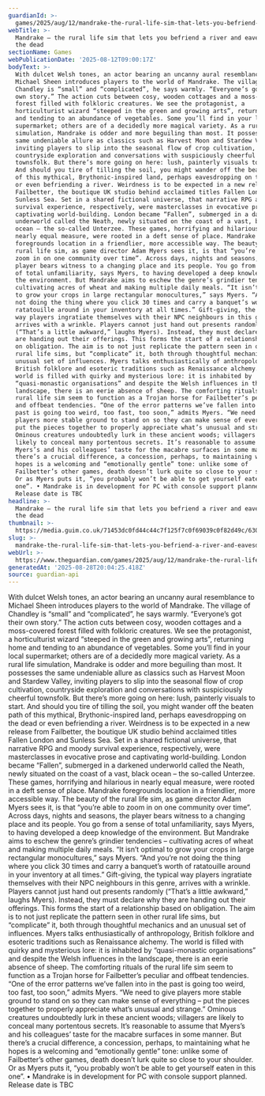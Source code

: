 ```yaml
---
guardianId: >-
  games/2025/aug/12/mandrake-the-rural-life-sim-that-lets-you-befriend-a-river-and-eavesdrop-on-the-dead
webTitle: >-
  Mandrake – the rural life sim that lets you befriend a river and eavesdrop on
  the dead
sectionName: Games
webPublicationDate: '2025-08-12T09:00:17Z'
bodyText: >-
  With dulcet Welsh tones, an actor bearing an uncanny aural resemblance to
  Michael Sheen introduces players to the world of Mandrake. The village of
  Chandley is “small” and “complicated”, he says warmly. “Everyone’s got their
  own story.” The action cuts between cosy, wooden cottages and a moss-covered
  forest filled with folkloric creatures. We see the protagonist, a
  horticulturist wizard “steeped in the green and growing arts”, returning home
  and tending to an abundance of vegetables. Some you’ll find in your local
  supermarket; others are of a decidedly more magical variety. As a rural life
  simulation, Mandrake is odder and more beguiling than most. It possesses the
  same undeniable allure as classics such as Harvest Moon and Stardew Valley,
  inviting players to slip into the seasonal flow of crop cultivation,
  countryside exploration and conversations with suspiciously cheerful
  townsfolk. But there’s more going on here: lush, painterly visuals to start.
  And should you tire of tilling the soil, you might wander off the beaten path
  of this mythical, Brythonic-inspired land, perhaps eavesdropping on the dead
  or even befriending a river. Weirdness is to be expected in a new release from
  Failbetter, the boutique UK studio behind acclaimed titles Fallen London and
  Sunless Sea. Set in a shared fictional universe, that narrative RPG and moody
  survival experience, respectively, were masterclasses in evocative prose and
  captivating world-building. London became “Fallen”, submerged in a darkened
  underworld called the Neath, newly situated on the coast of a vast, black
  ocean – the so-called Unterzee. These games, horrifying and hilarious in
  nearly equal measure, were rooted in a deft sense of place. Mandrake
  foregrounds location in a friendlier, more accessible way. The beauty of the
  rural life sim, as game director Adam Myers sees it, is that “you’re able to
  zoom in on one community over time”. Across days, nights and seasons, the
  player bears witness to a changing place and its people. You go from a sense
  of total unfamiliarity, says Myers, to having developed a deep knowledge of
  the environment. But Mandrake aims to eschew the genre’s grindier tendencies –
  cultivating acres of wheat and making multiple daily meals. “It isn’t optimal
  to grow your crops in large rectangular monocultures,” says Myers. “And you’re
  not doing the thing where you click 30 times and carry a banquet’s worth of
  ratatouille around in your inventory at all times.” Gift-giving, the typical
  way players ingratiate themselves with their NPC neighbours in this genre,
  arrives with a wrinkle. Players cannot just hand out presents randomly
  (“That’s a little awkward,” laughs Myers). Instead, they must declare why they
  are handing out their offerings. This forms the start of a relationship based
  on obligation. The aim is to not just replicate the pattern seen in other
  rural life sims, but “complicate” it, both through thoughtful mechanics and an
  unusual set of influences. Myers talks enthusiastically of anthropology,
  British folklore and esoteric traditions such as Renaissance alchemy. The
  world is filled with quirky and mysterious lore: it is inhabited by
  “quasi-monastic organisations” and despite the Welsh influences in the
  landscape, there is an eerie absence of sheep. The comforting rituals of the
  rural life sim seem to function as a Trojan horse for Failbetter’s peculiar
  and offbeat tendencies. “One of the error patterns we’ve fallen into in the
  past is going too weird, too fast, too soon,” admits Myers. “We need to give
  players more stable ground to stand on so they can make sense of everything –
  put the pieces together to properly appreciate what’s unusual and strange.”
  Ominous creatures undoubtedly lurk in these ancient woods; villagers are
  likely to conceal many portentous secrets. It’s reasonable to assume that
  Myers’s and his colleagues’ taste for the macabre surfaces in some manner. But
  there’s a crucial difference, a concession, perhaps, to maintaining what he
  hopes is a welcoming and “emotionally gentle” tone: unlike some of
  Failbetter’s other games, death doesn’t lurk quite so close to your shoulder.
  Or as Myers puts it, “you probably won’t be able to get yourself eaten in this
  one”. • Mandrake is in development for PC with console support planned.
  Release date is TBC
headline: >-
  Mandrake – the rural life sim that lets you befriend a river and eavesdrop on
  the dead
thumbnail: >-
  https://media.guim.co.uk/71453dc0fd44c44c7f125f7c0f69039c0f82d49c/630_228_2150_1720/500.jpg
slug: >-
  mandrake-the-rural-life-sim-that-lets-you-befriend-a-river-and-eavesdrop-on-the-dead
webUrl: >-
  https://www.theguardian.com/games/2025/aug/12/mandrake-the-rural-life-sim-that-lets-you-befriend-a-river-and-eavesdrop-on-the-dead
generatedAt: '2025-08-28T20:04:25.418Z'
source: guardian-api
---
```

With dulcet Welsh tones, an actor bearing an uncanny aural resemblance to Michael Sheen introduces players to the world of Mandrake. The village of Chandley is “small” and “complicated”, he says warmly. “Everyone’s got their own story.” The action cuts between cosy, wooden cottages and a moss-covered forest filled with folkloric creatures. We see the protagonist, a horticulturist wizard “steeped in the green and growing arts”, returning home and tending to an abundance of vegetables. Some you’ll find in your local supermarket; others are of a decidedly more magical variety. As a rural life simulation, Mandrake is odder and more beguiling than most. It possesses the same undeniable allure as classics such as Harvest Moon and Stardew Valley, inviting players to slip into the seasonal flow of crop cultivation, countryside exploration and conversations with suspiciously cheerful townsfolk. But there’s more going on here: lush, painterly visuals to start. And should you tire of tilling the soil, you might wander off the beaten path of this mythical, Brythonic-inspired land, perhaps eavesdropping on the dead or even befriending a river. Weirdness is to be expected in a new release from Failbetter, the boutique UK studio behind acclaimed titles Fallen London and Sunless Sea. Set in a shared fictional universe, that narrative RPG and moody survival experience, respectively, were masterclasses in evocative prose and captivating world-building. London became “Fallen”, submerged in a darkened underworld called the Neath, newly situated on the coast of a vast, black ocean – the so-called Unterzee. These games, horrifying and hilarious in nearly equal measure, were rooted in a deft sense of place. Mandrake foregrounds location in a friendlier, more accessible way. The beauty of the rural life sim, as game director Adam Myers sees it, is that “you’re able to zoom in on one community over time”. Across days, nights and seasons, the player bears witness to a changing place and its people. You go from a sense of total unfamiliarity, says Myers, to having developed a deep knowledge of the environment. But Mandrake aims to eschew the genre’s grindier tendencies – cultivating acres of wheat and making multiple daily meals. “It isn’t optimal to grow your crops in large rectangular monocultures,” says Myers. “And you’re not doing the thing where you click 30 times and carry a banquet’s worth of ratatouille around in your inventory at all times.” Gift-giving, the typical way players ingratiate themselves with their NPC neighbours in this genre, arrives with a wrinkle. Players cannot just hand out presents randomly (“That’s a little awkward,” laughs Myers). Instead, they must declare why they are handing out their offerings. This forms the start of a relationship based on obligation. The aim is to not just replicate the pattern seen in other rural life sims, but “complicate” it, both through thoughtful mechanics and an unusual set of influences. Myers talks enthusiastically of anthropology, British folklore and esoteric traditions such as Renaissance alchemy. The world is filled with quirky and mysterious lore: it is inhabited by “quasi-monastic organisations” and despite the Welsh influences in the landscape, there is an eerie absence of sheep. The comforting rituals of the rural life sim seem to function as a Trojan horse for Failbetter’s peculiar and offbeat tendencies. “One of the error patterns we’ve fallen into in the past is going too weird, too fast, too soon,” admits Myers. “We need to give players more stable ground to stand on so they can make sense of everything – put the pieces together to properly appreciate what’s unusual and strange.” Ominous creatures undoubtedly lurk in these ancient woods; villagers are likely to conceal many portentous secrets. It’s reasonable to assume that Myers’s and his colleagues’ taste for the macabre surfaces in some manner. But there’s a crucial difference, a concession, perhaps, to maintaining what he hopes is a welcoming and “emotionally gentle” tone: unlike some of Failbetter’s other games, death doesn’t lurk quite so close to your shoulder. Or as Myers puts it, “you probably won’t be able to get yourself eaten in this one”. • Mandrake is in development for PC with console support planned. Release date is TBC
